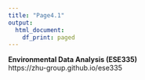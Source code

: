 ```yaml
---
title: "Page4.1"
output:
  html_document:
    df_print: paged
---
```


**Environmental Data Analysis (ESE335)**  
https://zhu-group.github.io/ese335  

